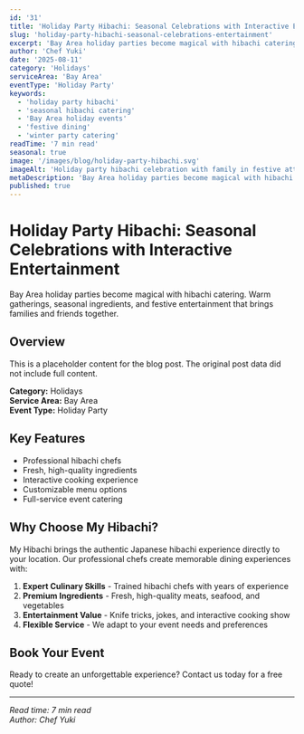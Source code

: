 ```yaml
---
id: '31'
title: 'Holiday Party Hibachi: Seasonal Celebrations with Interactive Entertainment'
slug: 'holiday-party-hibachi-seasonal-celebrations-entertainment'
excerpt: 'Bay Area holiday parties become magical with hibachi catering. Warm gatherings, seasonal ingredients, and festive entertainment that brings families and friends together.'
author: 'Chef Yuki'
date: '2025-08-11'
category: 'Holidays'
serviceArea: 'Bay Area'
eventType: 'Holiday Party'
keywords:
  - 'holiday party hibachi'
  - 'seasonal hibachi catering'
  - 'Bay Area holiday events'
  - 'festive dining'
  - 'winter party catering'
readTime: '7 min read'
seasonal: true
image: '/images/blog/holiday-party-hibachi.svg'
imageAlt: 'Holiday party hibachi celebration with family in festive attire, Christmas decorations, snow, holiday feast, and warm gathering atmosphere'
metaDescription: 'Bay Area holiday parties become magical with hibachi catering. Warm gatherings, seasonal ingredients, and festive entertainment that brings families together.'
published: true
---
```


# Holiday Party Hibachi: Seasonal Celebrations with Interactive Entertainment

Bay Area holiday parties become magical with hibachi catering. Warm gatherings, seasonal ingredients, and festive entertainment that brings families and friends together.

## Overview

This is a placeholder content for the blog post. The original post data did not include full content.

**Category:** Holidays  
**Service Area:** Bay Area  
**Event Type:** Holiday Party

## Key Features

- Professional hibachi chefs
- Fresh, high-quality ingredients
- Interactive cooking experience
- Customizable menu options
- Full-service event catering

## Why Choose My Hibachi?

My Hibachi brings the authentic Japanese hibachi experience directly to your location. Our professional chefs create memorable dining experiences with:

1. **Expert Culinary Skills** - Trained hibachi chefs with years of experience
2. **Premium Ingredients** - Fresh, high-quality meats, seafood, and vegetables
3. **Entertainment Value** - Knife tricks, jokes, and interactive cooking show
4. **Flexible Service** - We adapt to your event needs and preferences

## Book Your Event

Ready to create an unforgettable experience? Contact us today for a free quote!

---

*Read time: 7 min read*  
*Author: Chef Yuki*

